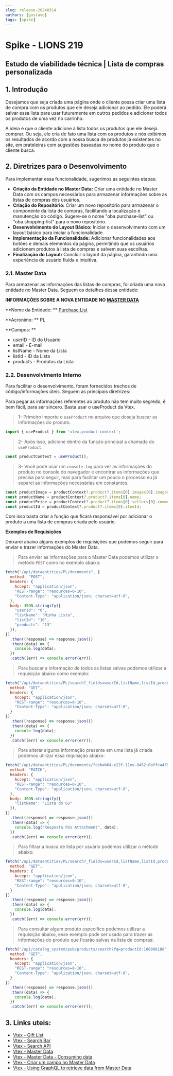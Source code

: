 ```yaml
---
slug: release-20240314
authors: [gustavo]
tags: [spike]
---
```


# Spike - LIONS 219

## Estudo de viabilidade técnica | Lista de compras personalizada

## 1. Introdução

Desejamos que seja criada uma página onde o cliente possa criar uma lista de compra com os produtos que ele deseja adicionar ao pedido. Ele poderá salvar essa lista para usar futuramente em outros pedidos e adicionar todos os produtos de uma vez no carrinho.

A ideia é que o cliente adicione à lista todos os produtos que ele deseja comprar. Ou seja, ele cria de fato uma lista com os produtos e nós exibimos os resultados de acordo com a nossa busca de produtos já existentes no site, em prateleiras com sugestões baseadas no nome do produto que o cliente busca.

## 2. Diretrizes para o Desenvolvimento

Para implementar essa funcionalidade, sugerimos as seguintes etapas:

- **Criação da Entidade no Master Data:** Criar uma entidade no Master Data com os campos necessários para armazenar informações sobre as listas de compras dos usuários.
- **Criação do Repositório:** Criar um novo repositório para armazenar o componente da lista de compras, facilitando a localização e manutenção do código. Sugere-se o nome "oba.purchase-list" ou "oba.shopping-list" para o novo repositório.
- **Desenvolvimento do Layout Básico:** Iniciar o desenvolvimento com um layout básico para iniciar a funcionalidade.
- **Implementação da Funcionalidade:** Adicionar funcionalidades aos botões e demais elementos da página, permitindo que os usuários adicionem produtos à lista de compras e salvem suas escolhas.
- **Finalização do Layout:** Concluir o layout da página, garantindo uma experiência de usuário fluida e intuitiva.

### 2.1. Master Data

Para armazenar as informações das listas de compras, foi criada uma nova entidade no Master Data. Seguem os detalhes dessa entidade:

**INFORMAÇÕES SOBRE A NOVA ENTIDADE NO [MASTER DATA](https://obahortifruti.vtexcrm.com.br/)**

**Nome da Entidade: ** [Purchase List](https://obahortifruti.ds.vtexcrm.com.br/#RGF0YUVudGl0eSNJbmRleCMjIyNDb25maWd1cmF0aW9uTWVudV9TdWNlc3MjQWpheFJlcXVlc3RFcnJvciNjb250ZW50)

**Acronimo: ** PL

**Campos: **

- userID - ID do Usuário
- email - E-mail
- listName - Nome da Lista
- listId - ID da Lista
- products - Produtos da Lista

### 2.2. Desenvolvimento Interno

Para facilitar o desenvolvimento, foram fornecidos trechos de código/informações úteis. Seguem as principais diretrizes:

Para pegar as informações referentes ao produto não tem muito segredo, é bem fácil, para ser sincero. Basta usar o useProduct da Vtex.

> 1- Primeiro importe o `useProduct` no arquivo que deseja buscar as informações do produto.

```js
import { useProduct } from 'vtex.product-context';
```

> 2- Após isso, adicione dentro da função principal a chamada do `useProduct`.

```js
const productContext = useProduct();
```

> 3- Você pode usar um `console.log` para ver as informações do produto no console do navegador e encontrar as informações que precisa para seguir, mas para facilitar um pouco o processo eu já separei as informações necessárias em constantes.

```js
const productImage = productContext?.product?.items[0].images[0].imageUrl;
const productName = productContext?.product?.items[0].name;
const productPrice = productContext?.product?.items[0].sellers[0].commertialOffer.Price;
const productId = productContext?.product?.items[0].itemId;
```

Com isso basta criar a função que ficará responsável por adicionar o produto a uma lista de compras criada pelo usuário.

**Exemplos de Requisições**

Deixarei abaixo alguns exemplos de requisições que podemos seguir para enviar e trazer informações do Master Data.

> Para enviar as informações para o Master Data podemos utilizar o metódo `POST` como no exemplo abaixo:

```js
fetch("/api/dataentities/PL/documents", {
  method: "POST",
  headers: {
    Accept: "application/json",
    "REST-range": "resources=0-10",
    "Content-Type": "application/json; charset=utf-8",
  },
  body: JSON.stringify({
    "userId": "0",
    "listName": "Minha Lista",
    "listId": "10",
    "products": "13"
  }),
})
  .then((response) => response.json())
  .then((data) => {
    console.log(data);
  })
  .catch((err) => console.error(err));
```

> Para buscar a informação de todos as listas salvas podemos utilizar a requisição abaixo como exemplo:

```js
fetch("/api/dataentities/PL/search?_fields=userId,listName,listId,products,id", {
  method: "GET",
  headers: {
    Accept: "application/json",
    "REST-range": "resources=0-10",
    "Content-Type": "application/json; charset=utf-8",
  }
})
  .then((response) => response.json())
  .then((data) => {
    console.log(data);
  })
  .catch((err) => console.error(err));
```

> Para alterar alguma informação presente em uma lista já criada podemos utilizar essa requisição abaixo:

```js
fetch("/api/dataentities/PL/documents/fcebab64-e22f-11ee-8452-0affca435daf", {
  method: "PATCH",
  headers: {
    Accept: "application/json",
    "REST-range": "resources=0-10",
    "Content-Type": "application/json; charset=utf-8",
  },
  body: JSON.stringify({
    "listName": "Lista do Gu"
  }),
})
  .then((response) => response.json())
  .then((data) => {
    console.log("Resposta Pós Attachment", data);
  })
  .catch((err) => console.error(err));
```

> Para filtrar a busca de lista por usuário podemos utilizar o método abaixo:

```js
fetch("/api/dataentities/PL/search?_fields=userId,listName,listId,products,id&userId=teste", {
  method: "GET",
  headers: {
    Accept: "application/json",
    "REST-range": "resources=0-10",
    "Content-Type": "application/json; charset=utf-8",
  }
})
  .then((response) => response.json())
  .then((data) => {
    console.log(data);
  })
  .catch((err) => console.error(err));
```

> Para consultar algum produto específico podemos utilizar a requisição abaixo, esse exemplo pode ser usado para trazer as informações do produto que ficarão salvas na lista de compras:

```js
fetch("/api/catalog_system/pub/products/search?fq=productId:100008188", {
  method: "GET",
  headers: {
    Accept: "application/json",
    "REST-range": "resources=0-10",
    "Content-Type": "application/json; charset=utf-8",
  }
})
  .then((response) => response.json())
  .then((data) => {
    console.log(data);
  })
  .catch((err) => console.error(err));
```

## 3. Links uteis:

- [Vtex - Gift List](https://developers.vtex.com/docs/guides/creating-gift-lists)
- [Vtex - Search Bar](https://developers.vtex.com/docs/guides/search-overview)
- [Vtex - Search API](https://developers.vtex.com/docs/api-reference/search-api#get-/api/catalog_system/pub/products/search/-search-)
- [Vtex - Master Data](https://obahortifruti.vtexcrm.com.br/)
- [Vtex - Master Data - Consuming data](https://developers.vtex.com/docs/guides/vtex-io-documentation-7-consuming-data#debugging-queries-and-mutations-in-graphql)
- [Vtex - Criar um campo no Master Data](https://help.vtex.com/pt/tutorial/como-crio-um-campo-no-master-data--frequentlyAskedQuestions_1829)
- [Vtex - Using GraphQL to retrieve data from Master Data](https://developers.vtex.com/docs/guides/services-6-graphql-retrieving-data-from-master-data)

